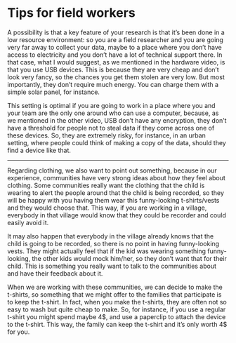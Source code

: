 # Tips for field workers {#tips}

A possibility is that a key feature of your research is that it’s been done in a low resource environment: so you are a field researcher and you are going very far away to collect your data, maybe to a place where you don’t have access to electricity and you don’t have a lot of technical support there. In that case, what I would suggest, as we mentioned in the hardware video, is that you use USB devices. This is because they are very cheap and don’t look very fancy, so the chances you get them stolen are very low. But most importantly, they don’t require much energy. You can charge them with a simple solar panel, for instance. 

This setting is optimal if you are going to work in a place where you and your team are the only one around who can use a computer, because, as we mentioned in the other video, USB don’t have any encryption, they don’t have a threshold for people not to steal data if they come across one of these devices. So, they are extremely risky, for instance, in an urban setting, where people could think of making a copy of the data, should they find a device like that.

---

Regarding clothing, we also want to point out something, because in our experience, communities have very strong ideas about how they feel about clothing. Some communities really want the clothing that the child is wearing to alert the people around that the child is being recorded, so they will be happy with you having them wear this funny-looking t-shirts/vests and they would choose that. This way, if you are working in a village, everybody in that village would know that they could be recorder and could easily avoid it. 

It may also happen that everybody in the village already knows that the child is going to be recorded, so there is no point in having funny-looking vests. They might actually feel that if the kid was wearing something funny-looking, the other kids would mock him/her, so they don’t want that for their child. This is something you really want to talk to the communities about and have their feedback about it. 

When we are working with these communities, we can decide to make the t-shirts, so something that we might offer to the families that participate is to keep the t-shirt. In fact, when you make the t-shirts, they are often not so easy to wash but quite cheap to make. 
So, for instance, if you use a regular t-shirt you might spend maybe 4\$, and use a paperclip to attach the device to the t-shirt. This way, the family can keep the t-shirt and it’s only worth 4\$ for you. 
    
<!--3. how stable the performance of the device is given variation in temperature and humidity, and how easily one can recharge the recorder. TO ADD --> 

